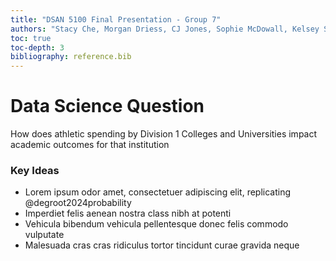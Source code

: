 ```yaml
---
title: "DSAN 5100 Final Presentation - Group 7"
authors: "Stacy Che, Morgan Driess, CJ Jones, Sophie McDowall, Kelsey Szafranski"
toc: true
toc-depth: 3
bibliography: reference.bib
---
```


# Data Science Question

<!-- <img src="./images/money_scales_1.png" alt="Dollar bills on a scale" width="100" height="75"> -->

<p> How does athletic spending by Division 1 Colleges and Universities impact academic outcomes for that institution </p>

### Key Ideas

- Lorem ipsum odor amet, consectetuer adipiscing elit, replicating @degroot2024probability
- Imperdiet felis aenean nostra class nibh at potenti
- Vehicula bibendum vehicula pellentesque donec felis commodo vulputate
- Malesuada cras cras ridiculus tortor tincidunt curae gravida neque

[^1]: Lorem Ipsum text generated at [Lorem Ipsum Generator](https://loremipsum.io/generator)

```

```
